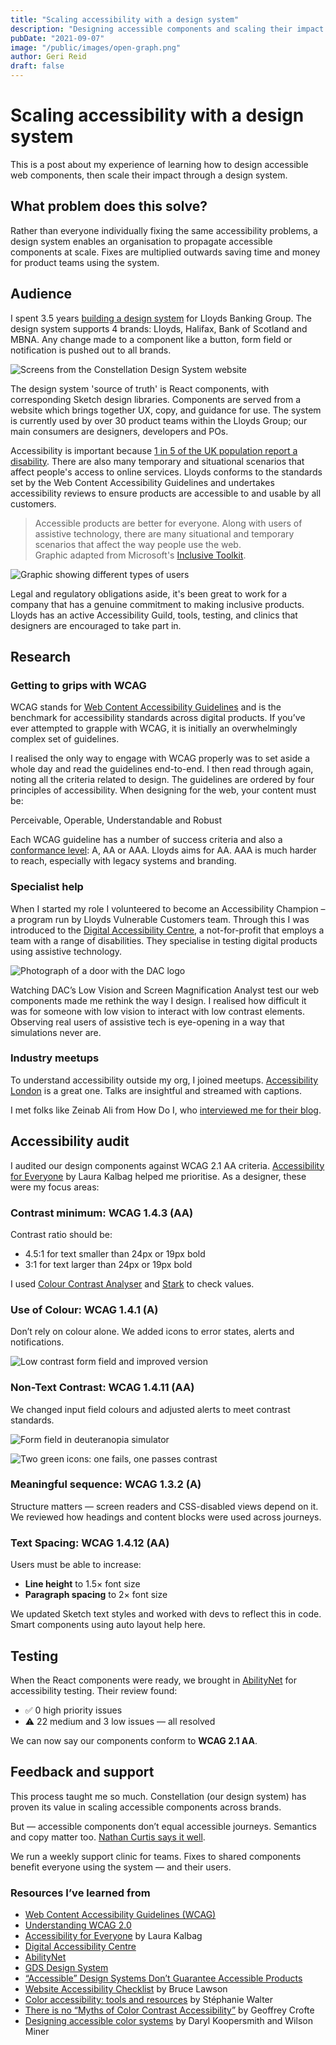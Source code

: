 ```yaml
---
title: "Scaling accessibility with a design system"
description: "Designing accessible components and scaling their impact through a design system."
pubDate: "2021-09-07"
image: "/public/images/open-graph.png"
author: Geri Reid
draft: false
---
```


# Scaling accessibility with a design system

This is a post about my experience of learning how to design accessible web components, then scale their impact through a design system.

## What problem does this solve?

Rather than everyone individually fixing the same accessibility problems, a design system enables an organisation to propagate accessible components at scale. Fixes are multiplied outwards saving time and money for product teams using the system.

## Audience

I spent 3.5 years [building a design system](design-systems.html) for Lloyds Banking Group. The design system supports 4 brands: Lloyds, Halifax, Bank of Scotland and MBNA. Any change made to a component like a button, form field or notification is pushed out to all brands.

![Screens from the Constellation Design System website](/images/accessible-design-system.png)

The design system 'source of truth' is React components, with corresponding Sketch design libraries. Components are served from a website which brings together UX, copy, and guidance for use. The system is currently used by over 30 product teams within the Lloyds Group; our main consumers are designers, developers and POs.

Accessibility is important because [1 in 5 of the UK population report a disability](https://www.gov.uk/government/statistics/family-resources-survey-financial-year-201617). There are also many temporary and situational scenarios that affect people's access to online services. Lloyds conforms to the standards set by the Web Content Accessibility Guidelines and undertakes accessibility reviews to ensure products are accessible to and usable by all customers.

> Accessible products are better for everyone. Along with users of assistive technology, there are many situational and temporary scenarios that affect the way people use the web.  
> Graphic adapted from Microsoft's [Inclusive Toolkit](https://www.microsoft.com/design/inclusive/).

![Graphic showing different types of users](/images/persona-spectrum.png)

Legal and regulatory obligations aside, it's been great to work for a company that has a genuine commitment to making inclusive products. Lloyds has an active Accessibility Guild, tools, testing, and clinics that designers are encouraged to take part in.

## Research

### Getting to grips with WCAG

WCAG stands for [Web Content Accessibility Guidelines](https://www.w3.org/TR/WCAG21/) and is the benchmark for accessibility standards across digital products. If you’ve ever attempted to grapple with WCAG, it is initially an overwhelmingly complex set of guidelines.

I realised the only way to engage with WCAG properly was to set aside a whole day and read the guidelines end-to-end. I then read through again, noting all the criteria related to design. The guidelines are ordered by four principles of accessibility. When designing for the web, your content must be:

Perceivable, Operable, Understandable and Robust

Each WCAG guideline has a number of success criteria and also a [conformance level](https://www.w3.org/TR/UNDERSTANDING-WCAG20/conformance.html): A, AA or AAA. Lloyds aims for AA. AAA is much harder to reach, especially with legacy systems and branding.

### Specialist help

When I started my role I volunteered to become an Accessibility Champion – a program run by Lloyds Vulnerable Customers team. Through this I was introduced to the [Digital Accessibility Centre](https://digitalaccessibilitycentre.org), a not-for-profit that employs a team with a range of disabilities. They specialise in testing digital products using assistive technology.

![Photograph of a door with the DAC logo](/images/DAC.jpg)

Watching DAC’s Low Vision and Screen Magnification Analyst test our web components made me rethink the way I design. I realised how difficult it was for someone with low vision to interact with low contrast elements. Observing real users of assistive tech is eye-opening in a way that simulations never are.

### Industry meetups

To understand accessibility outside my org, I joined meetups. [Accessibility London](https://www.meetup.com/London-Accessibility-Meetup/) is a great one. Talks are insightful and streamed with captions.

I met folks like Zeinab Ali from How Do I, who [interviewed me for their blog](https://wearehowdoi.com/news/2019/8/26/takefivewith-geri-reid).

## Accessibility audit

I audited our design components against WCAG 2.1 AA criteria. [Accessibility for Everyone](https://laurakalbag.com/book/) by Laura Kalbag helped me prioritise. As a designer, these were my focus areas:

### Contrast minimum: WCAG 1.4.3 (AA)

Contrast ratio should be:

- 4.5:1 for text smaller than 24px or 19px bold  
- 3:1 for text larger than 24px or 19px bold

I used [Colour Contrast Analyser](https://developer.paciellogroup.com/resources/contrastanalyser/) and [Stark](https://getstark.co/) to check values.

### Use of Colour: WCAG 1.4.1 (A)

Don’t rely on colour alone. We added icons to error states, alerts and notifications.

![Low contrast form field and improved version](/images/form-field-error.png)

### Non-Text Contrast: WCAG 1.4.11 (AA)

We changed input field colours and adjusted alerts to meet contrast standards.

![Form field in deuteranopia simulator](/images/improved-colour-contrast.png)

![Two green icons: one fails, one passes contrast](/images/improved-colour-contrast2.png)

### Meaningful sequence: WCAG 1.3.2 (A)

Structure matters — screen readers and CSS-disabled views depend on it. We reviewed how headings and content blocks were used across journeys.

### Text Spacing: WCAG 1.4.12 (AA)

Users must be able to increase:

- **Line height** to 1.5× font size  
- **Paragraph spacing** to 2× font size

We updated Sketch text styles and worked with devs to reflect this in code. Smart components using auto layout help here.

## Testing

When the React components were ready, we brought in [AbilityNet](https://abilitynet.org.uk/) for accessibility testing. Their review found:

- ✅ 0 high priority issues  
- ⚠️ 22 medium and 3 low issues — all resolved

We can now say our components conform to **WCAG 2.1 AA**.

## Feedback and support

This process taught me so much. Constellation (our design system) has proven its value in scaling accessible components across brands.

But — accessible components don’t equal accessible journeys. Semantics and copy matter too. [Nathan Curtis says it well](https://medium.com/eightshapes-llc/accessible-design-systems-dont-guarantee-accessible-products-3478e3a462ba).

We run a weekly support clinic for teams. Fixes to shared components benefit everyone using the system — and their users.

### Resources I’ve learned from

- [Web Content Accessibility Guidelines (WCAG)](https://www.w3.org/TR/WCAG21/)
- [Understanding WCAG 2.0](https://www.w3.org/TR/UNDERSTANDING-WCAG20/intro.html)
- [Accessibility for Everyone](https://laurakalbag.com/book/) by Laura Kalbag
- [Digital Accessibility Centre](https://digitalaccessibilitycentre.org)
- [AbilityNet](https://abilitynet.org.uk/)
- [GDS Design System](https://design-system.service.gov.uk/)
- [“Accessible” Design Systems Don’t Guarantee Accessible Products](https://medium.com/eightshapes-llc/accessible-design-systems-dont-guarantee-accessible-products-3478e3a462ba)
- [Website Accessibility Checklist](https://websitesetup.org/web-accessibility-checklist/) by Bruce Lawson
- [Color accessibility: tools and resources](https://stephaniewalter.design/blog/color-accessibility-tools-resources-to-design-inclusive-products/) by Stéphanie Walter
- [There is no “Myths of Color Contrast Accessibility”](https://www.creativejuiz.fr/blog/en/user-experience/there-is-no-myths-of-color-contrast-accessibility) by Geoffrey Crofte
- [Designing accessible color systems](https://stripe.com/blog/accessible-color-systems) by Daryl Koopersmith and Wilson Miner

